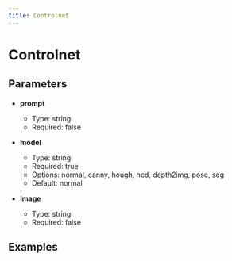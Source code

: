 ```yaml
---
title: Controlnet
---
```


# Controlnet

## Parameters


- **prompt**
  - Type: string
  - Required: false

- **model**
  - Type: string
  - Required: true
  - Options: normal, canny, hough, hed, depth2img, pose, seg
  - Default: normal

- **image**
  - Type: string
  - Required: false

## Examples

